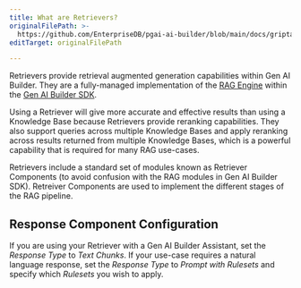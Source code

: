 ```yaml
---
title: What are Retrievers?
originalFilePath: >-
  https://github.com/EnterpriseDB/pgai-ai-builder/blob/main/docs/griptape-cloud/retrievers/what-are-retrievers.md
editTarget: originalFilePath

---
```


Retrievers provide retrieval augmented generation capabilities within Gen AI Builder. They are a fully-managed implementation of the [RAG Engine](../../../builder/sdk/engines) within the [Gen AI Builder SDK](../../../builder/sdk).

Using a Retriever will give more accurate and effective results than using a Knowledge Base because Retrievers provide reranking capabilities. They also support queries across multiple Knowledge Bases and apply reranking across results returned from multiple Knowledge Bases, which is a powerful capability that is required for many RAG use-cases.

Retrievers include a standard set of modules known as Retriever Components (to avoid confusion with the RAG modules in Gen AI Builder SDK). Retreiver Components are used to implement the different stages of the RAG pipeline.

## Response Component Configuration

If you are using your Retriever with a Gen AI Builder Assistant, set the *Response* *Type* to *Text Chunks*. If your use-case requires a natural language response, set the *Response* *Type* to *Prompt with Rulesets* and specify which *Rulesets* you wish to apply.
